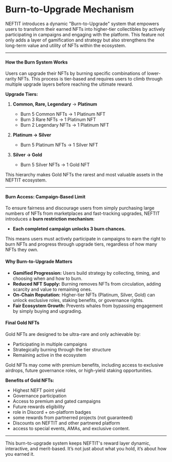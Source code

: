 # Burn-to-Upgrade Mechanism

NEFTIT introduces a dynamic "Burn-to-Upgrade" system that empowers users to transform their earned NFTs into higher-tier collectibles by actively participating in campaigns and engaging with the platform. This feature not only adds a layer of gamification and strategy but also strengthens the long-term value and utility of NFTs within the ecosystem.

***

#### How the Burn System Works

Users can upgrade their NFTs by burning specific combinations of lower-rarity NFTs. This process is tier-based and requires users to climb through multiple upgrade layers before reaching the ultimate reward.

**Upgrade Tiers:**


1. **Common, Rare, Legendary** → **Platinum**
   * Burn 5 Common NFTs → 1 Platinum NFT
   * Burn 3 Rare NFTs → 1 Platinum NFT
   * Burn 2 Legendary NFTs → 1 Platinum NFT

2. **Platinum → Silver**
   * Burn 5 Platinum NFTs → 1 Silver NFT

3. **Silver → Gold**
   * Burn 5 Silver NFTs → 1 Gold NFT


This hierarchy makes Gold NFTs the rarest and most valuable assets in the NEFTIT ecosystem.

***

#### Burn Access: Campaign-Based Limit

To ensure fairness and discourage users from simply purchasing large numbers of NFTs from marketplaces and fast-tracking upgrades, NEFTIT introduces a **burn restriction mechanism**:


* **Each completed campaign unlocks 3 burn chances.**

This means users must actively participate in campaigns to earn the right to burn NFTs and progress through upgrade tiers, regardless of how many NFTs they own.



#### Why Burn-to-Upgrade Matters

* **Gamified Progression:** Users build strategy by collecting, timing, and choosing when and how to burn.
* **Reduced NFT Supply:** Burning removes NFTs from circulation, adding scarcity and value to remaining ones.
* **On-Chain Reputation:** Higher-tier NFTs (Platinum, Silver, Gold) can unlock exclusive roles, staking benefits, or governance rights.
* **Fair Ecosystem Growth:** Prevents whales from bypassing engagement by simply buying and upgrading.



#### Final Gold NFTs

Gold NFTs are designed to be ultra-rare and only achievable by:

* Participating in multiple campaigns
* Strategically burning through the tier structure
* Remaining active in the ecosystem

Gold NFTs may come with premium benefits, including access to exclusive airdrops, future governance roles, or high-yield staking opportunities.



**Benefits of Gold NFTs:**

* Highest NEFT point yield
* Governance participation
* Access to premium and gated campaigns
* Future rewards eligibility
* role in Discord + on-platform badges
* some rewards from partnerred projects (not guaranteed)
* Discounts on NEFTIT and other partnered platform
* access to special events, AMAs, and exclusive content.

***

This burn-to-upgrade system keeps NEFTIT's reward layer dynamic, interactive, and merit-based. It’s not just about what you hold, it’s about how you earned it.
